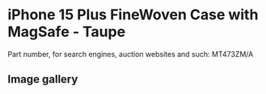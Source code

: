 
# iPhone 15 Plus FineWoven Case with MagSafe - Taupe

Part number, for search engines, auction websites and such: MT473ZM/A

## Image gallery

<div style={{ width: '100%', maxWidth: '768px' }}>
<GalleryComponent
    images={[
      {
        original: "/everysource/MT473.webp",
        thumbnail: "/everypreview/MT473.webp",
      },
      {
        original: "/everysource/MT473_AV1.webp",
        thumbnail: "/everypreview/MT473_AV1.webp",
      },
      {
        original: "/everysource/MT473_AV2.webp",
        thumbnail: "/everypreview/MT473_AV2.webp",
      },
      {
        original: "/everysource/MT473_AV3.webp",
        thumbnail: "/everypreview/MT473_AV3.webp",
      },
      {
        original: "/everysource/MT473_AV4.webp",
        thumbnail: "/everypreview/MT473_AV4.webp",
      }
    ]}
  />
</div>